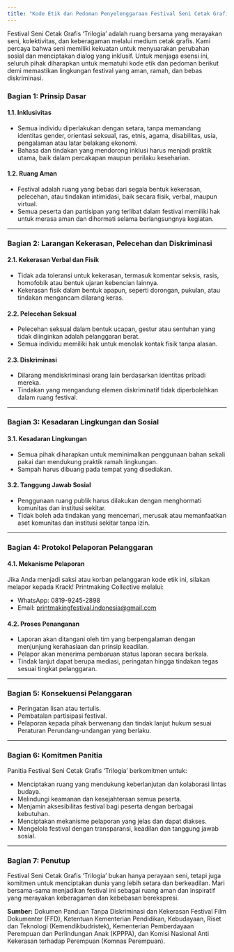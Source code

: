 ```yaml
---
title: "Kode Etik dan Pedoman Penyelenggaraan Festival Seni Cetak Grafis ‘Trilogia’Profile Krack"
---
```


Festival Seni Cetak Grafis ‘Trilogia’ adalah ruang bersama yang merayakan seni, kolektivitas, dan keberagaman melalui medium cetak grafis. Kami percaya bahwa seni memiliki kekuatan untuk menyuarakan perubahan sosial dan menciptakan dialog yang inklusif. Untuk menjaga esensi ini, seluruh pihak diharapkan untuk mematuhi kode etik dan pedoman berikut demi memastikan lingkungan festival yang aman, ramah, dan bebas diskriminasi.

### **Bagian 1: Prinsip Dasar**

#### 1.1. Inklusivitas
- Semua individu diperlakukan dengan setara, tanpa memandang identitas gender, orientasi seksual, ras, etnis, agama, disabilitas, usia, pengalaman atau latar belakang ekonomi.
- Bahasa dan tindakan yang mendorong inklusi harus menjadi praktik utama, baik dalam percakapan maupun perilaku keseharian.

#### 1.2. Ruang Aman
- Festival adalah ruang yang bebas dari segala bentuk kekerasan, pelecehan, atau tindakan intimidasi, baik secara fisik, verbal, maupun virtual.
- Semua peserta dan partisipan yang terlibat dalam festival memiliki hak untuk merasa aman dan dihormati selama berlangsungnya kegiatan.

---

### Bagian 2: Larangan Kekerasan, Pelecehan dan Diskriminasi

#### 2.1. Kekerasan Verbal dan Fisik

- Tidak ada toleransi untuk kekerasan, termasuk komentar seksis, rasis, homofobik atau bentuk ujaran kebencian lainnya.
- Kekerasan fisik dalam bentuk apapun, seperti dorongan, pukulan, atau tindakan mengancam dilarang keras.

#### 2.2. Pelecehan Seksual

- Pelecehan seksual dalam bentuk ucapan, gestur atau sentuhan yang tidak diinginkan adalah pelanggaran berat.
- Semua individu memiliki hak untuk menolak kontak fisik tanpa alasan.

#### 2.3. Diskriminasi

- Dilarang mendiskriminasi orang lain berdasarkan identitas pribadi mereka.
- Tindakan yang mengandung elemen diskriminatif tidak diperbolehkan dalam ruang festival.

---

### **Bagian 3: Kesadaran Lingkungan dan Sosial**

#### 3.1. Kesadaran Lingkungan

- Semua pihak diharapkan untuk meminimalkan penggunaan bahan sekali pakai dan mendukung praktik ramah lingkungan.
- Sampah harus dibuang pada tempat yang disediakan.

#### 3.2. Tanggung Jawab Sosial

- Penggunaan ruang publik harus dilakukan dengan menghormati komunitas dan institusi sekitar.
- Tidak boleh ada tindakan yang mencemari, merusak atau memanfaatkan aset komunitas dan institusi sekitar tanpa izin.

---

### **Bagian 4: Protokol Pelaporan Pelanggaran**

#### 4.1. Mekanisme Pelaporan

Jika Anda menjadi saksi atau korban pelanggaran kode etik ini, silakan melapor kepada Krack\! Printmaking Collective melalui:
- WhatsApp: 0819-9245-2898
- Email: printmakingfestival.indonesia@gmail.com

#### 4.2. Proses Penanganan

- Laporan akan ditangani oleh tim yang berpengalaman dengan menjunjung kerahasiaan dan prinsip keadilan. 
- Pelapor akan menerima pembaruan status laporan secara berkala.
- Tindak lanjut dapat berupa mediasi, peringatan hingga tindakan tegas sesuai tingkat pelanggaran.

---

### **Bagian 5: Konsekuensi Pelanggaran**

- Peringatan lisan atau tertulis.
- Pembatalan partisipasi festival.
- Pelaporan kepada pihak berwenang dan tindak lanjut hukum sesuai Peraturan Perundang-undangan yang berlaku. 

---

### **Bagian 6: Komitmen Panitia**
Panitia Festival Seni Cetak Grafis ‘Trilogia’ berkomitmen untuk:

- Menciptakan ruang yang mendukung keberlanjutan dan kolaborasi lintas budaya.
- Melindungi keamanan dan kesejahteraan semua peserta.
- Menjamin aksesibilitas festival bagi peserta dengan berbagai kebutuhan.
- Menciptakan mekanisme pelaporan yang jelas dan dapat diakses.
- Mengelola festival dengan transparansi, keadilan dan tanggung jawab sosial.

---

### **Bagian 7: Penutup**

Festival Seni Cetak Grafis ‘Trilogia’ bukan hanya perayaan seni, tetapi juga komitmen untuk menciptakan dunia yang lebih setara dan berkeadilan. Mari bersama-sama menjadikan festival ini sebagai ruang aman dan inspiratif yang merayakan keberagaman dan kebebasan berekspresi.

**Sumber:** Dokumen Panduan Tanpa Diskriminasi dan Kekerasan Festival Film Dokumenter (FFD), Ketentuan Kementerian Pendidikan, Kebudayaan, Riset dan Teknologi (Kemendikbudristek), Kementerian Pemberdayaan Perempuan dan Perlindungan Anak (KPPPA), dan Komisi Nasional Anti Kekerasan terhadap Perempuan (Komnas Perempuan).
